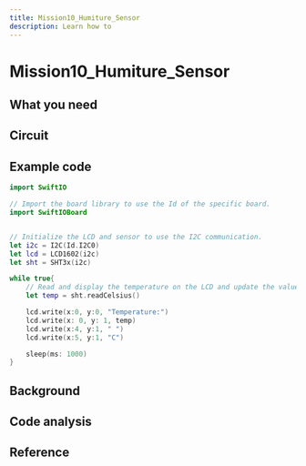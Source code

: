 ```yaml
---
title: Mission10_Humiture_Sensor
description: Learn how to
---
```


# Mission10_Humiture_Sensor



## What you need




## Circuit


## Example code

```swift
import SwiftIO

// Import the board library to use the Id of the specific board.
import SwiftIOBoard


// Initialize the LCD and sensor to use the I2C communication.
let i2c = I2C(Id.I2C0)
let lcd = LCD1602(i2c)
let sht = SHT3x(i2c)

while true{
    // Read and display the temperature on the LCD and update the value every 1s.
    let temp = sht.readCelsius()

    lcd.write(x:0, y:0, "Temperature:")
    lcd.write(x: 0, y: 1, temp)
    lcd.write(x:4, y:1, " ")
    lcd.write(x:5, y:1, "C")

    sleep(ms: 1000)
}
```


## Background



## Code analysis


## Reference
